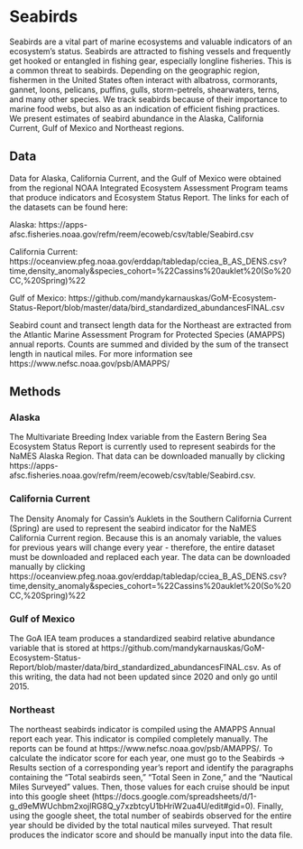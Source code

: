 # Seabirds

Seabirds are a vital part of marine ecosystems and valuable indicators of an ecosystem’s status.  Seabirds are attracted to fishing vessels and frequently get hooked or entangled in fishing gear, especially longline fisheries. This is a common threat to seabirds. Depending on the geographic region, fishermen in the United States often interact with albatross, cormorants, gannet, loons, pelicans, puffins, gulls, storm-petrels, shearwaters, terns, and many other species. We track seabirds because of their importance to marine food webs, but also as an indication of efficient fishing practices.  We present estimates of seabird abundance in the Alaska, California Current, Gulf of Mexico and Northeast regions.

## Data
Data for Alaska, California Current, and the Gulf of Mexico were obtained from the regional NOAA Integrated Ecosystem Assessment Program teams that produce indicators and Ecosystem Status Report. The links for each of the datasets can be found here:

Alaska: https://apps-afsc.fisheries.noaa.gov/refm/reem/ecoweb/csv/table/Seabird.csv

California Current: https://oceanview.pfeg.noaa.gov/erddap/tabledap/cciea_B_AS_DENS.csv?time,density_anomaly&species_cohort=%22Cassins%20auklet%20(So%20CC,%20Spring)%22

Gulf of Mexico: https://github.com/mandykarnauskas/GoM-Ecosystem-Status-Report/blob/master/data/bird_standardized_abundancesFINAL.csv

Seabird count and transect length data for the Northeast are extracted from the Atlantic Marine Assessment Program for Protected Species (AMAPPS) annual reports. Counts are summed and divided by the sum of the transect length in nautical miles. For more information see https://www.nefsc.noaa.gov/psb/AMAPPS/

## Methods

### Alaska
The Multivariate Breeding Index variable from the Eastern Bering Sea Ecosystem Status Report is currently used to represent seabirds for the NaMES Alaska Region. That data can be downloaded manually by clicking https://apps-afsc.fisheries.noaa.gov/refm/reem/ecoweb/csv/table/Seabird.csv.

### California Current
The Density Anomaly for Cassin's Auklets in the Southern California Current (Spring) are used to represent the seabird indicator for the NaMES California Current region. Because this is an anomaly variable, the values for previous years will change every year - therefore, the entire dataset must be downloaded and replaced each year. The data can be downloaded manually by clicking https://oceanview.pfeg.noaa.gov/erddap/tabledap/cciea_B_AS_DENS.csv?time,density_anomaly&species_cohort=%22Cassins%20auklet%20(So%20CC,%20Spring)%22

### Gulf of Mexico
The GoA IEA team produces a standardized seabird relative abundance variable that is stored at https://github.com/mandykarnauskas/GoM-Ecosystem-Status-Report/blob/master/data/bird_standardized_abundancesFINAL.csv. As of this writing, the data had not been updated since 2020 and only go until 2015.

### Northeast 
The northeast seabirds indicator is compiled using the AMAPPS Annual report each year. This indicator is compiled completely manually. The reports can be found at https://www.nefsc.noaa.gov/psb/AMAPPS/. To calculate the indicator score for each year, one must go to the Seabirds -> Results section of a corresponding year's report and identify the paragraphs containing the "Total seabirds seen," "Total Seen in Zone," and the "Nautical Miles Surveyed" values. Then, those values for each cruise should be input into this google sheet (https://docs.google.com/spreadsheets/d/1-g_d9eMWUchbm2xojlRG8Q_y7xzbtcyU1bHriW2ua4U/edit#gid=0). Finally, using the google sheet, the total number of seabirds observed for the entire year should be divided by the total nautical miles surveyed. That result produces the indicator score and should be manually input into the data file.
